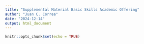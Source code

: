 ```yaml
---
title: "Supplemental Material Basic Skills Academic Offering"
author: "Juan C. Correa"
date: "2024-12-14"
output: html_document
---
```


```r
knitr::opts_chunk$set(echo = TRUE)
```

